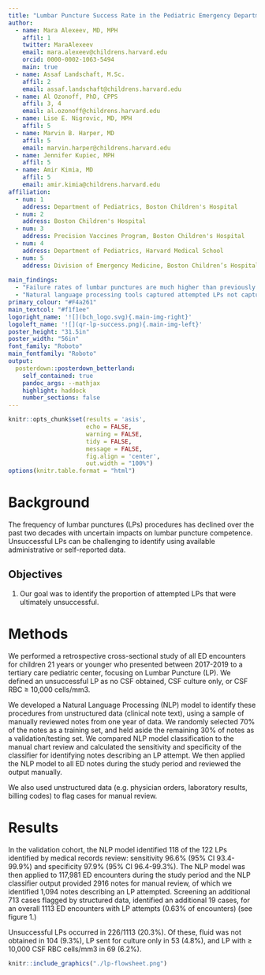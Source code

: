 ```yaml
---
title: "Lumbar Puncture Success Rate in the Pediatric Emergency Department"
author:
  - name: Mara Alexeev, MD, MPH
    affil: 1
    twitter: MaraAlexeev
    email: mara.alexeev@childrens.harvard.edu
    orcid: 0000-0002-1063-5494
    main: true
  - name: Assaf Landschaft, M.Sc.
    affil: 2
    email: assaf.landschaft@childrens.harvard.edu
  - name: Al Ozonoff, PhD, CPPS
    affil: 3, 4
    email: al.ozonoff@childrens.harvard.edu
  - name: Lise E. Nigrovic, MD, MPH
    affil: 5
  - name: Marvin B. Harper, MD
    affil: 5
    email: marvin.harper@childrens.harvard.edu
  - name: Jennifer Kupiec, MPH
    affil: 5
  - name: Amir Kimia, MD
    affil: 5
    email: amir.kimia@childrens.harvard.edu
affiliation:
  - num: 1
    address: Department of Pediatrics, Boston Children's Hospital
  - num: 2
    address: Boston Children's Hospital
  - num: 3
    address: Precision Vaccines Program, Boston Children's Hospital
  - num: 4
    address: Department of Pediatrics, Harvard Medical School
  - num: 5
    address: Division of Emergency Medicine, Boston Children’s Hospital
    
main_findings:
  - "Failure rates of lumbar punctures are much higher than previously published data."
  - "Natural language processing tools captured attempted LPs not captured by structured data." 
primary_colour: "#F4a261"
main_textcol: "#f1f1ee"
logoright_name: '![](bch_logo.svg){.main-img-right}'
logoleft_name: '![](qr-lp-success.png){.main-img-left}'
poster_height: "31.5in"
poster_width: "56in"
font_family: "Roboto"
main_fontfamily: "Roboto"
output: 
  posterdown::posterdown_betterland:
    self_contained: true
    pandoc_args: --mathjax
    highlight: haddock
    number_sections: false
---
```


```r
knitr::opts_chunk$set(results = 'asis',
                      echo = FALSE,
                      warning = FALSE,
                      tidy = FALSE,
                      message = FALSE,
                      fig.align = 'center',
                      out.width = "100%")
options(knitr.table.format = "html") 
```

# Background

The frequency of lumbar punctures (LPs) procedures has declined over the past two decades with uncertain impacts on lumbar puncture competence. Unsuccessful LPs can be challenging to identify using available administrative or self-reported data.

## Objectives

1. Our goal was to identify the proportion of attempted LPs that were ultimately unsuccessful.

# Methods

We performed a retrospective cross-sectional study of all ED encounters for children 21 years or younger who presented between 2017-2019 to a tertiary care pediatric center, focusing on Lumbar Puncture (LP). We defined an unsuccessful LP as no CSF obtained, CSF culture only, or CSF RBC ≥ 10,000 cells/mm3. 

We developed a Natural Language Processing (NLP) model to identify these procedures from unstructured data (clinical note text), using a sample of manually reviewed notes from one year of data. We randomly selected 70% of the notes as a training set, and held aside the remaining 30% of notes as a validation/testing set. We compared NLP model classification to the manual chart review and calculated the sensitivity and specificity of the classifier for identifying notes describing an LP attempt. We then applied the NLP model to all ED notes during the study period and reviewed the output manually. 

We also used unstructured data (e.g. physician orders, laboratory results, billing codes) to flag cases for manual review. 

# Results

In the validation cohort, the NLP model identified 118 of the 122 LPs identified by medical records review: sensitivity 96.6% (95% CI 93.4-99.9%) and specificity 97.9% (95% CI 96.4-99.3%). The NLP model was then applied to 117,981 ED encounters during the study period and the NLP classifier output provided 2916 notes for manual review, of which we identified 1,094 notes describing an LP attempted. Screening an additional 713 cases flagged by structured data, identified an additional 19 cases, for an overall 1113 ED encounters with LP attempts (0.63% of encounters) (see figure 1.)

Unsuccessful LPs occurred in 226/1113 (20.3%). Of these, fluid was not obtained in 104 (9.3%), LP sent for culture only in 53 (4.8%), and LP with ≥ 10,000 CSF RBC cells/mm3 in 69 (6.2%). 

```r

knitr::include_graphics("./lp-flowsheet.png")

```

